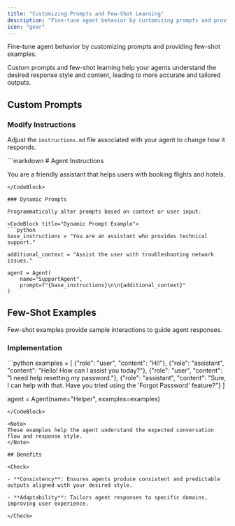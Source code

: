 ```yaml
---
title: "Customizing Prompts and Few-Shot Learning"
description: "Fine-tune agent behavior by customizing prompts and providing few-shot examples."
icon: "gear"
---
```


Fine-tune agent behavior by customizing prompts and providing few-shot examples.

<Info>
Custom prompts and few-shot learning help your agents understand the desired response style and content, leading to more accurate and tailored outputs.
</Info>

## Custom Prompts

### Modify Instructions

Adjust the `instructions.md` file associated with your agent to change how it responds.

<CodeBlock title="instructions.md">
```markdown
# Agent Instructions

You are a friendly assistant that helps users with booking flights and hotels.
```
</CodeBlock>

### Dynamic Prompts

Programmatically alter prompts based on context or user input.

<CodeBlock title="Dynamic Prompt Example">
```python
base_instructions = "You are an assistant who provides technical support."

additional_context = "Assist the user with troubleshooting network issues."

agent = Agent(
    name="SupportAgent",
    prompt=f"{base_instructions}\n\n{additional_context}"
)
```
</CodeBlock>

## Few-Shot Examples

Few-shot examples provide sample interactions to guide agent responses.

### Implementation

<CodeBlock title="Providing Few-Shot Examples">
```python
examples = [
    {"role": "user", "content": "Hi!"},
    {"role": "assistant", "content": "Hello! How can I assist you today?"},
    {"role": "user", "content": "I need help resetting my password."},
    {"role": "assistant", "content": "Sure, I can help with that. Have you tried using the 'Forgot Password' feature?"}
]

agent = Agent(name="Helper", examples=examples)
```
</CodeBlock>

<Note>
These examples help the agent understand the expected conversation flow and response style.
</Note>

## Benefits

<Check>

- **Consistency**: Ensures agents produce consistent and predictable outputs aligned with your desired style.

- **Adaptability**: Tailors agent responses to specific domains, improving user experience.

</Check>
